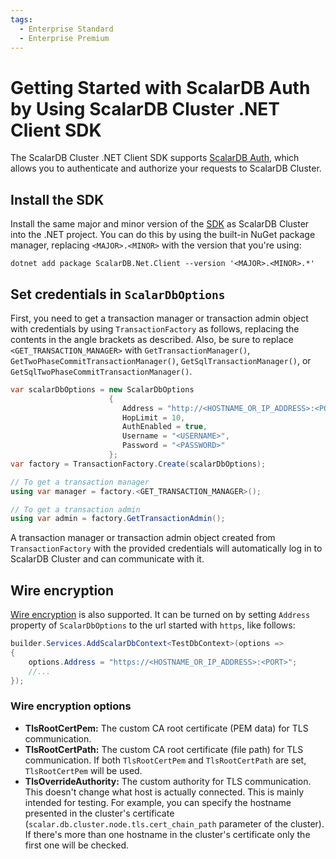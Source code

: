 ```yaml
---
tags:
  - Enterprise Standard
  - Enterprise Premium
---
```


# Getting Started with ScalarDB Auth by Using ScalarDB Cluster .NET Client SDK

The ScalarDB Cluster .NET Client SDK supports [ScalarDB Auth](../scalardb-cluster/scalardb-auth-with-sql.mdx), which allows you to authenticate and authorize your requests to ScalarDB Cluster.

## Install the SDK

Install the same major and minor version of the [SDK](https://www.nuget.org/packages/ScalarDB.Net.Client) as ScalarDB Cluster into the .NET project. You can do this by using the built-in NuGet package manager, replacing `<MAJOR>.<MINOR>` with the version that you're using:

```console
dotnet add package ScalarDB.Net.Client --version '<MAJOR>.<MINOR>.*'
```

## Set credentials in `ScalarDbOptions`

First, you need to get a transaction manager or transaction admin object with credentials by using `TransactionFactory` as follows, replacing the contents in the angle brackets as described. Also, be sure to replace `<GET_TRANSACTION_MANAGER>` with `GetTransactionManager()`, `GetTwoPhaseCommitTransactionManager()`, `GetSqlTransactionManager()`, or `GetSqlTwoPhaseCommitTransactionManager()`.

```c#
var scalarDbOptions = new ScalarDbOptions
                      {
                         Address = "http://<HOSTNAME_OR_IP_ADDRESS>:<PORT>",
                         HopLimit = 10,
                         AuthEnabled = true,
                         Username = "<USERNAME>",
                         Password = "<PASSWORD>"
                      };
var factory = TransactionFactory.Create(scalarDbOptions);

// To get a transaction manager
using var manager = factory.<GET_TRANSACTION_MANAGER>();

// To get a transaction admin
using var admin = factory.GetTransactionAdmin();
```

A transaction manager or transaction admin object created from `TransactionFactory` with the provided credentials will automatically log in to ScalarDB Cluster and can communicate with it.

## Wire encryption

[Wire encryption](../scalardb-cluster/scalardb-auth-with-sql.md#wire-encryption) is also supported. It can be turned on by setting `Address` property of `ScalarDbOptions` to the url started with `https`, like follows:

```c#
builder.Services.AddScalarDbContext<TestDbContext>(options =>
{
    options.Address = "https://<HOSTNAME_OR_IP_ADDRESS>:<PORT>";
    //...
});
```

### Wire encryption options

- **TlsRootCertPem:** The custom CA root certificate (PEM data) for TLS communication.
- **TlsRootCertPath:** The custom CA root certificate (file path) for TLS communication. If both `TlsRootCertPem` and `TlsRootCertPath` are set, `TlsRootCertPem` will be used.
- **TlsOverrideAuthority:** The custom authority for TLS communication. This doesn't change what host is actually connected. This is mainly intended for testing. For example, you can specify the hostname presented in the cluster's certificate (`scalar.db.cluster.node.tls.cert_chain_path` parameter of the cluster). If there's more than one hostname in the cluster's certificate only the first one will be checked.
